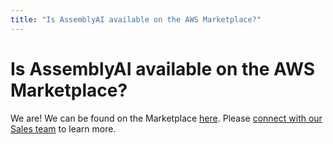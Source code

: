 ```yaml
---
title: "Is AssemblyAI available on the AWS Marketplace?"
---
```


# Is AssemblyAI available on the AWS Marketplace?

We are! We can be found on the Marketplace [here](https://aws.amazon.com/marketplace/pp/prodview-j45hta6jdej7c?sr=0-1&ref_=beagle&applicationId=AWSMPContessa). Please [connect with our Sales team](https://www.assemblyai.com/contact/sales) to learn more.